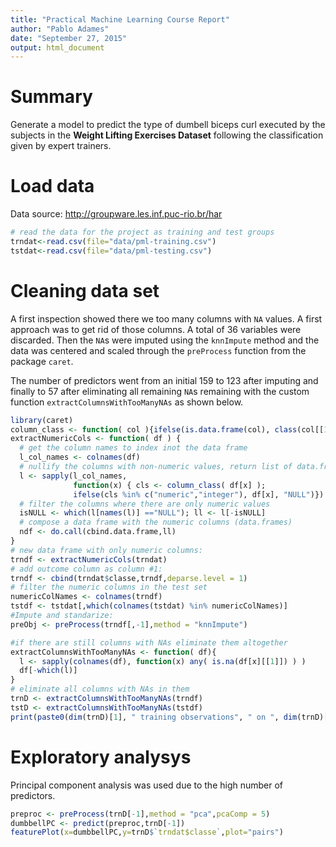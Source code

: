 ```yaml
---
title: "Practical Machine Learning Course Report"
author: "Pablo Adames"
date: "September 27, 2015"
output: html_document
---
```


# Summary

Generate a  model  to predict the type of  dumbell biceps curl 
executed by the subjects in the __Weight Lifting Exercises Dataset__
following the classification given by expert trainers. 


# Load data

Data source: [http://groupware.les.inf.puc-rio.br/har](http://groupware.les.inf.puc-rio.br/har)

```r
# read the data for the project as training and test groups
trndat<-read.csv(file="data/pml-training.csv")
tstdat<-read.csv(file="data/pml-testing.csv")
```

# Cleaning data set

A first inspection showed there we too many columns with `NA` values.
A first approach was to get rid of those columns. A total of 36 variables
were discarded. Then the `NA`s were imputed using the `knnImpute`
method and the data was centered and scaled through the `preProcess`
function from the package `caret`.

The number of predictors went from an initial 159 to 123 after imputing and
finally to 57 after eliminating all remaining `NA`s remaining 
with the custom function `extractColumnsWithTooManyNAs` as shown below.

```r
library(caret)
column_class <- function( col ){ifelse(is.data.frame(col), class(col[[1]]), class(col))}
extractNumericCols <- function( df ) {
  # get the column names to index inot the data frame
  l_col_names <- colnames(df)
  # nullify the columns with non-numeric values, return list of data.frames
  l <- sapply(l_col_names, 
              function(x) { cls <- column_class( df[x] );
              ifelse(cls %in% c("numeric","integer"), df[x], "NULL")})
  # filter the columns where there are only numeric values
  isNULL <- which(l[names(l)] =="NULL"); ll <- l[-isNULL] 
  # compose a data frame with the numeric columns (data.frames)
  ndf <- do.call(cbind.data.frame,ll)
}
# new data frame with only numeric columns:
trndf <- extractNumericCols(trndat)
# add outcome column as column #1:
trndf <- cbind(trndat$classe,trndf,deparse.level = 1)
# filter the numeric columns in the test set
numericColNames <- colnames(trndf)
tstdf <- tstdat[,which(colnames(tstdat) %in% numericColNames)]
#Impute and standarize:
preObj <- preProcess(trndf[,-1],method = "knnImpute")

#if there are still columns with NAs eliminate them altogether
extractColumnsWithTooManyNAs <- function( df){
  l <- sapply(colnames(df), function(x) any( is.na(df[x][[1]]) ) )
  df[-which(l)]
}
# eliminate all columns with NAs in them
trnD <- extractColumnsWithTooManyNAs(trndf)
tstD <- extractColumnsWithTooManyNAs(tstdf)
print(paste0(dim(trnD)[1], " training observations", " on ", dim(trnD)[2], " variables after cleaning data."))
```

# Exploratory analysys

Principal component analysis was used due to the high number of predictors.

```r
preproc <- preProcess(trnD[-1],method = "pca",pcaComp = 5)
dumbbellPC <- predict(preproc,trnD[-1])
featurePlot(x=dumbbellPC,y=trnD$`trndat$classe`,plot="pairs")
```

